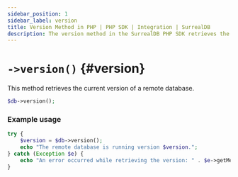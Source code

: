 ---
sidebar_position: 1
sidebar_label: version
title: Version Method in PHP | PHP SDK | Integration | SurrealDB
description: The version method in the SurrealDB PHP SDK retrieves the current version of a remote database.
---

# `->version()` {#version}

This method retrieves the current version of a remote database.

```php title="Method Syntax"
$db->version();
```

### Example usage
```php
try {
	$version = $db->version();
	echo "The remote database is running version $version.";
} catch (Exception $e) {
	echo "An error occurred while retrieving the version: " . $e->getMessage();
}

```